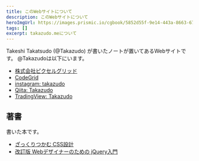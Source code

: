 ```yaml
---
title: このWebサイトについて
description: このWebサイトについて
heroImgUrl: https://images.prismic.io/cgbook/5852d55f-9e14-443a-8663-674d742d38ec_2022-01-08+13.16.59.jpg?auto=compress,format&fit=crop&w=1200&h=400
tags: []
excerpt: takazudo.meについて
---
```


<Body>

Takeshi Takatsudo (@Takazudo) が書いたノートが置いてあるWebサイトです。
@Takazudoは以下にいます。

- [株式会社ピクセルグリッド](https://www.pxgrid.com/)
- [CodeGrid](https://www.codegrid.net/)
- [instagram: takazudo](https://www.instagram.com/takazudo/)
- [Qiita: Takazudo](https://qiita.com/Takazudo)
- [TradingView: Takazudo](https://www.tradingview.com/u/Takazudo/#published-scripts)

## 著書

書いた本です。

- [ざっくりつかむ CSS設計](https://amzn.to/33GDF5w)
- [改訂版 Webデザイナーのための jQuery入門](https://amzn.to/3Ite9zy)

</Body>